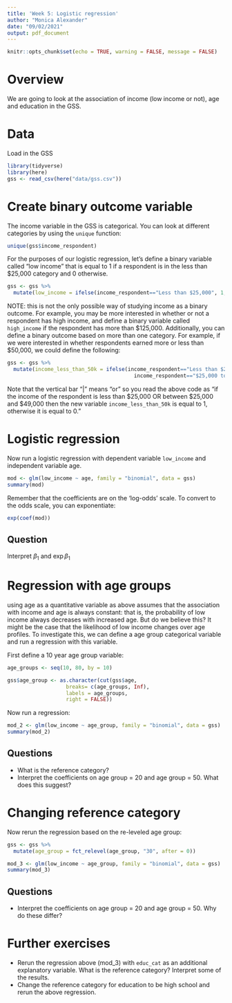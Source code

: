 ```yaml
---
title: 'Week 5: Logistic regression'
author: "Monica Alexander"
date: "09/02/2021"
output: pdf_document
---
```



```r
knitr::opts_chunk$set(echo = TRUE, warning = FALSE, message = FALSE)
```

# Overview

We are going to look at the association of income (low income or not), age and education in the GSS. 

# Data

Load in the GSS


```r
library(tidyverse)
library(here)
gss <- read_csv(here("data/gss.csv"))
```

# Create binary outcome variable

The income variable in the GSS is categorical. You can look at different categories by using the `unique` function:

```r
unique(gss$income_respondent)
```

For the purposes of our logistic regression, let's define a binary variable called "low income" that is equal to 1 if a respondent is in the less than $25,000 category and 0 otherwise. 

```r
gss <- gss %>% 
  mutate(low_income = ifelse(income_respondent=="Less than $25,000", 1, 0))
```

NOTE: this is not the only possible way of studying income as a binary outcome. For example, you may be more interested in whether or not a respondent has high income, and define a binary variable called `high_income` if the respondent has more than \$125,000. Additionally, you can define a binary outcome based on more than one category. For example, if we were interested in whether respondents earned more or less than \$50,000, we could define the following:

```r
gss <- gss %>% 
  mutate(income_less_than_50k = ifelse(income_respondent=="Less than $25,000"|
                                         income_respondent=="$25,000 to $49,999", 1, 0))
```

Note that the vertical bar "|" means "or" so you read the above code as "if the income of the respondent is less than \$25,000 OR between \$25,000 and \$49,000 then the new variable `income_less_than_50k` is equal to 1, otherwise it is equal to 0."

# Logistic regression

Now run a logistic regression with dependent variable `low_income` and independent variable age. 

```r
mod <- glm(low_income ~ age, family = "binomial", data = gss)
summary(mod)
```

Remember that the coefficients are on the 'log-odds' scale. To convert to the odds scale, you can exponentiate:

```r
exp(coef(mod))
```


## Question

Interpret $\beta_1$ and $\exp \beta_1$

# Regression with age groups

using age as a quantitative variable as above assumes that the association with income and age is always constant: that is, the probability of low income always decreases with increased age. But do we believe this? It might be the case that the likelihood of low income changes over age profiles. To investigate this, we can define a age group categorical variable and run a regression with this variable. 

First define a 10 year age group variable:

```r
age_groups <- seq(10, 80, by = 10)

gss$age_group <- as.character(cut(gss$age, 
                   breaks= c(age_groups, Inf), 
                   labels = age_groups, 
                   right = FALSE))
```

Now run a regression:

```r
mod_2 <- glm(low_income ~ age_group, family = "binomial", data = gss)
summary(mod_2)
```

## Questions

- What is the reference category?
- Interpret the coefficients on age group = 20 and age group = 50. What does this suggest?

# Changing reference category

Now rerun the regression based on the re-leveled age group:

```r
gss <- gss %>% 
  mutate(age_group = fct_relevel(age_group, "30", after = 0))

mod_3 <- glm(low_income ~ age_group, family = "binomial", data = gss)
summary(mod_3)
```
## Questions

- Interpret the coefficients on age group = 20 and age group = 50. Why do these differ?

# Further exercises

- Rerun the regression above (mod_3) with `educ_cat` as an additional explanatory variable. What is the reference category? Interpret some of the results. 
- Change the reference category for education to be high school and rerun the above regression. 
